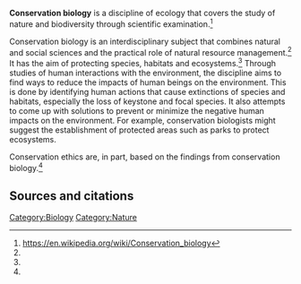 '''Conservation biology''' is a discipline of ecology that covers the study of nature and biodiversity through scientific examination.<ref name="wp">https://en.wikipedia.org/wiki/Conservation_biology</ref> 

Conservation biology is an interdisciplinary subject that combines natural and social sciences and the practical role of natural resource management.<ref name="wp" /> It has the aim of protecting species, habitats and ecosystems.<ref name="wp" /> Through studies of human interactions with the environment, the discipline aims to find ways to reduce the impacts of human beings on the environment. This is done by identifying human actions that cause extinctions of species and habitats, especially the loss of keystone and focal species. It also attempts to come up with solutions to prevent or minimize the negative human impacts on the environment. For example, conservation biologists might suggest the establishment of protected areas such as parks to protect ecosystems.

Conservation ethics are, in part, based on the findings from conservation biology.<ref name="wp" />

== Sources and citations ==
{{reflist}}

{{stub}}


[[Category:Biology]][[Category:Nature]]